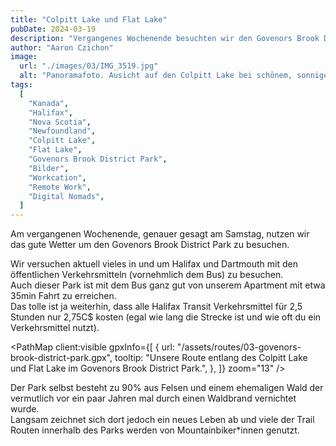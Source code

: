 ```yaml
---
title: "Colpitt Lake und Flat Lake"
pubDate: 2024-03-19
description: "Vergangenes Wochenende besuchten wir den Govenors Brook District Park und wanderten dort zwischen Colpitt Lake und Flat Lake."
author: "Aaron Czichon"
image:
  url: "./images/03/IMG_3519.jpg"
  alt: "Panoramafoto. Ausicht auf den Colpitt Lake bei schönem, sonnigen Wetter. Blickrichtung Osten nach Halifax."
tags:
  [
    "Kanada",
    "Halifax",
    "Nova Scotia",
    "Newfoundland",
    "Colpitt Lake",
    "Flat Lake",
    "Govenors Brook District Park",
    "Bilder",
    "Workcation",
    "Remote Work",
    "Digital Nomads",
  ]
---
```



Am vergangenen Wochenende, genauer gesagt am Samstag, nutzen wir das gute Wetter um den Govenors Brook District Park zu besuchen.

Wir versuchen aktuell vieles in und um Halifax und Dartmouth mit den öffentlichen Verkehrsmitteln (vornehmlich dem Bus) zu besuchen.  
Auch dieser Park ist mit dem Bus ganz gut von unserem Apartment mit etwa 35min Fahrt zu erreichen.  
Das tolle ist ja weiterhin, dass alle Halifax Transit Verkehrsmittel für 2,5 Stunden nur 2,75C$ kosten (egal wie lang die Strecke ist und wie oft du ein Verkehrsmittel nutzt).

<PathMap
  client:visible
  gpxInfo={[
    {
      url: "/assets/routes/03-govenors-brook-district-park.gpx",
      tooltip:
        "Unsere Route entlang des Colpitt Lake und Flat Lake im Govenors Brook District Park.",
    },
  ]}
  zoom="13"
/>

Der Park selbst besteht zu 90% aus Felsen und einem ehemaligen Wald der vermutlich vor ein paar Jahren mal durch einen Waldbrand vernichtet wurde.  
Langsam zeichnet sich dort jedoch ein neues Leben ab und viele der Trail Routen innerhalb des Parks werden von Mountainbiker\*innen genutzt.

<DirectusImage assetId="78235ade-3a99-4ec1-931f-3187d9d2f6f2" />

<DirectusImage assetId="37354181-cea7-4df8-bf0e-1e95b5c6dd21" />

<DirectusImage assetId="cbcafdec-f174-42ff-a2c9-a8d7e4040698" />

<DirectusImage assetId="937f5411-fef4-4508-b704-b20127a64b4d" />
